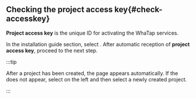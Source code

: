 ## Checking the project access key{#check-accesskey}

**Project access key** is the unique ID for activating the WhaTap services.  

In the installation guide section, select <Cmdname sid="issue_project_access_key" className="uitext" />. After automatic reception of **project access key**, proceed to the next step.

<Xclude product='server'>

:::tip

After a project has been created, the <Cmdname sid="agent_installation" className="uitext" /> page appears automatically. If the <Cmdname sid="agent_installation" className="uitext" /> does not appear, select <Cmdname sid="all_projects" className="uitext" /> on the left and then select a newly created project.

:::

</Xclude>
